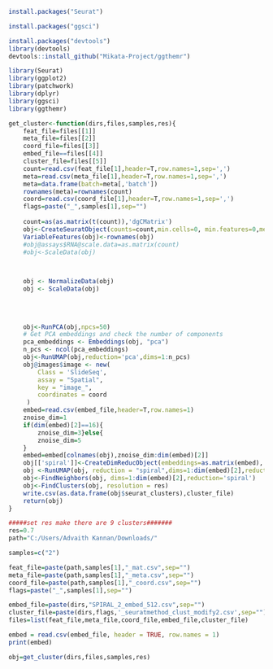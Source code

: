 ```{r}
install.packages("Seurat")
```

```{r}
install.packages("ggsci")
```
```{r}
install.packages("devtools")
library(devtools)
devtools::install_github("Mikata-Project/ggthemr")
```

```{r}
library(Seurat)
library(ggplot2)
library(patchwork)
library(dplyr)
library(ggsci)
library(ggthemr)
```

```{r}
get_cluster<-function(dirs,files,samples,res){
    feat_file=files[[1]]
    meta_file=files[[2]]
    coord_file=files[[3]]
    embed_file==files[[4]]
    cluster_file=files[[5]]
    count=read.csv(feat_file[1],header=T,row.names=1,sep=',')
    meta=read.csv(meta_file[1],header=T,row.names=1,sep=',')
    meta=data.frame(batch=meta[,'batch'])
    rownames(meta)=rownames(count)
    coord=read.csv(coord_file[1],header=T,row.names=1,sep=',')
    flags=paste("_",samples[1],sep="")
    
    count=as(as.matrix(t(count)),'dgCMatrix')
    obj<-CreateSeuratObject(counts=count,min.cells=0, min.features=0,meta.data=meta)
    VariableFeatures(obj)<-rownames(obj)
    #obj@assays$RNA@scale.data=as.matrix(count)
    #obj<-ScaleData(obj)
    


    obj <- NormalizeData(obj)
    obj <- ScaleData(obj)
    
    
    
    
    obj<-RunPCA(obj,npcs=50)
    # Get PCA embeddings and check the number of components
    pca_embeddings <- Embeddings(obj, "pca")
    n_pcs <- ncol(pca_embeddings)
    obj<-RunUMAP(obj,reduction='pca',dims=1:n_pcs)
    obj@images$image <- new(
        Class = 'SlideSeq',
        assay = "Spatial",
        key = "image_",
        coordinates = coord
     )
    embed=read.csv(embed_file,header=T,row.names=1)
    znoise_dim=1
    if(dim(embed)[2]==16){
        znoise_dim=3}else{
        znoise_dim=5
    }
    embed=embed[colnames(obj),znoise_dim:dim(embed)[2]]
    obj[['spiral']]<-CreateDimReducObject(embeddings=as.matrix(embed), key = "spiral_", assay = DefaultAssay(obj))
    obj <-RunUMAP(obj, reduction = "spiral",dims=1:dim(embed)[2],reduction.name="spiral.umap")
    obj<-FindNeighbors(obj, dims=1:dim(embed)[2],reduction='spiral')
    obj<-FindClusters(obj, resolution = res)
    write.csv(as.data.frame(obj$seurat_clusters),cluster_file)
    return(obj)
}

```

```{r}

#####set res make there are 9 clusters#######
res=0.7
path="C:/Users/Advaith Kannan/Downloads/"

samples=c("2")

feat_file=paste(path,samples[1],"_mat.csv",sep="")
meta_file=paste(path,samples[1],"_meta.csv",sep="")
coord_file=paste(path,samples[1],"_coord.csv",sep="")
flags=paste("_",samples[1],sep="")

embed_file=paste(dirs,"SPIRAL_2_embed_512.csv",sep="")
cluster_file=paste(dirs,flags,'_seuratmethod_clust_modify2.csv',sep="")
files=list(feat_file,meta_file,coord_file,embed_file,cluster_file)

embed = read.csv(embed_file, header = TRUE, row.names = 1)
print(embed)

obj=get_cluster(dirs,files,samples,res)
```

